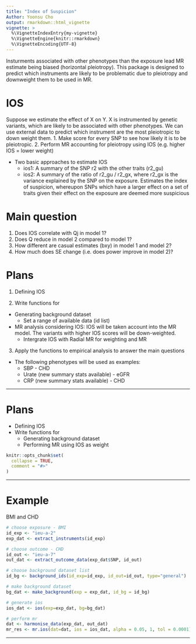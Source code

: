 ```yaml
---
title: "Index of Suspicion"
Author: Yoonsu Cho
output: rmarkdown::html_vignette
vignette: >
  %\VignetteIndexEntry{my-vignette}
  %\VignetteEngine{knitr::rmarkdown}
  %\VignetteEncoding{UTF-8}
---
```


Insturments associated with other phenotypes than the exposure lead MR estimate being biased (horizontal pleiotropy). This package is designed to predict which instruments are likely to be problematic due to pleiotropy and downweight them to be used in MR. 


# IOS
Suppose we estimate the effect of X on Y. X is instrumented by genetic variants, which are likely to be associated with other phenotypes. We can use external data to predict which instrument are the most pleiotropic to down weight them. 
 1. Make score for every SNP to see how likely it is to be pleiotropic.
 2. Perform MR accounting for pleiotropy using IOS (e.g. higher IOS = lower weight) 

* Two basic approaches to estimate IOS
	- ios1: A summary of the SNP r2 with the other traits (r2_gu)
	- ios2: A summary of the ratio of r2_gu / r2_gx, where r2_gx is the variance explained by the SNP on the exposure. Estimates the index of suspicion, whereupon SNPs which have a larger effect on a set of traits given their effect on the exposure are deemed more suspicious

# Main question
 1. Does IOS correlate with Qj in model 1?
 2. Does Q reduce in model 2 compared to model 1?
 3. How different are casual estimates (bxy) in model 1 and model 2?
 4. How much does SE change (i.e. does power improve in model 2)?


# Plans

1. Defining IOS

2. Write functions for 
  * Generating background dataset
	* Set a range of available data (id list)
  * MR analysis considering IOS: IOS will be taken account into the MR model. The variants with higher IOS scores will be down-weighted.
	* Intergrate IOS with Radial MR for weighting and MR

3. Apply the functions to empirical analysis to answer the main questions
  * The following phenotypes will be used as examples:
	* SBP - CHD
	* Urate (new summary stats available) - eGFR
	* CRP (new summary stats available) - CHD 




--------

# Plans

* Defining IOS
* Write functions for 
  * Generating background dataset
  * Performing MR using IOS as weight



```r
knitr::opts_chunk$set(
  collapse = TRUE,
  comment = "#>"
)
```

--------

# Example
BMI and CHD

```r
# choose exposure - BMI
id_exp <- "ieu-a-2"
exp_dat <- extract_instruments(id_exp)

# choose outcome - CHD
id_out <- "ieu-a-7"
out_dat <- extract_outcome_data(exp_dat$SNP, id_out)

# choose background dataset list
id_bg <- background_ids(id_exp=id_exp, id_out=id_out, type="general")

# make background dataset
bg_dat <- make_background(exp = exp_dat, id_bg = id_bg)

# generate ios
ios_dat <- ios(exp=exp_dat, bg=bg_dat)

# perform mr
dat <- harmonise_data(exp_dat, out_dat)
mr_res <- mr.ios(dat=dat, ios = ios_dat, alpha = 0.05, 1, tol = 0.0001) 
```
--------
